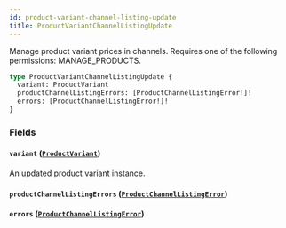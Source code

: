 ```yaml
---
id: product-variant-channel-listing-update
title: ProductVariantChannelListingUpdate
---
```



Manage product variant prices in channels. Requires one of the following permissions: MANAGE_PRODUCTS.

```graphql
type ProductVariantChannelListingUpdate {
  variant: ProductVariant
  productChannelListingErrors: [ProductChannelListingError!]!
  errors: [ProductChannelListingError!]!
}
```


### Fields

#### `variant` ([`ProductVariant`](../../../developer/api-reference/objects/product-variant))

An updated product variant instance.


#### `productChannelListingErrors` ([`ProductChannelListingError`](../../../developer/api-reference/objects/product-channel-listing-error))




#### `errors` ([`ProductChannelListingError`](../../../developer/api-reference/objects/product-channel-listing-error))






